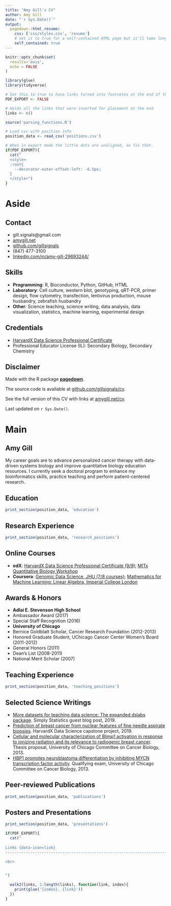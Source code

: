 ```yaml
---
title: "Amy Gill's CV"
author: Amy Gill
date: "`r Sys.Date()`"
output:
  pagedown::html_resume:
    css: ['css/styles.css', 'resume']
    # set it to true for a self-contained HTML page but it'll take longer to render
    self_contained: true
---
```


```r
knitr::opts_chunk$set(
  results='asis', 
  echo = FALSE
)

library(glue)
library(tidyverse)

# Set this to true to have links turned into footnotes at the end of the document
PDF_EXPORT <- FALSE

# Holds all the links that were inserted for placement at the end
links <- c()

source('parsing_functions.R')

# Load csv with position info
position_data <- read_csv('positions.csv')
```


```r
# When in export mode the little dots are unaligned, so fix that. 
if(PDF_EXPORT){
  cat("
  <style>
  :root{
    --decorator-outer-offset-left: -6.5px;
  }
  </style>")
}
```


Aside
================================================================================

<!--
![logo](beta_dist.png){width=100%}

```r
# When in export mode the little dots are unaligned, so fix that. 
if(PDF_EXPORT){
  cat("View this CV online with links at _amygill.net/cv_")
} else {
  cat("[<i class='fas fa-download'></i> Download a PDF of this CV](https://github.com/nstrayer/cv/raw/master/strayer_cv.pdf)")
}
```
-->

Contact {#contact}
--------------------------------------------------------------------------------


- <i class="fa fa-envelope"></i> gill.signals@gmail.com
- <i class="fa fa-link"></i> [amygill.net](http://amygill.net/)
- <i class="fa fa-github"></i> [github.com/gillsignals](http://github.com/gillsignals)
- <i class="fa fa-phone"></i> (847) 477-3100
- <i class="fa fa-linkedin"></i> [linkedin.com/in/amy-gill-29693244/](https://www.linkedin.com/in/amy-gill-29693244/)



Skills {#skills}
--------------------------------------------------------------------------------

- <i class="fa fa-laptop"></i> **Programming**: R, Bioconductor, Python, GitHub, HTML
- <i class="fa fa-flask"></i> **Laboratory**: Cell culture, western blot, genotyping, qRT-PCR, primer design, flow cytometry, transfection, lentivirus production, mouse husbandry, zebrafish husbandry
- <i class="fa fa-lightbulb-o"></i> **Other**: Science teaching, science writing, data analysis, data visualization, statistics, machine learning, experimental design


Credentials
--------------------------------------------------------------------------------

- <i class="fa fa-chart-area"></i> [HarvardX Data Science Professional Certificate](https://www.edx.org/professional-certificate/harvardx-data-science)
- <i class="fa fa-drivers-license"></i> Professional Educator License (IL): Secondary Biology, Secondary Chemistry


Disclaimer {#disclaimer}
--------------------------------------------------------------------------------

Made with the R package [**pagedown**](https://github.com/rstudio/pagedown). 

The source code is available at [github.com/gillsignals/cv](https://github.com/gillsignals/cv).

See the full version of this CV with links at [amygill.net/cv](http://amygill.net/cv).

Last updated on `r Sys.Date()`.


Main
================================================================================

Amy Gill {#title}
--------------------------------------------------------------------------------
My career goals are to advance personalized cancer therapy with data-driven systems biology and improve quantitative biology education resources. I currently seek a doctoral program to enhance my bioinformatics skills, practice teaching and perform patient-centered research.

Education {data-icon=graduation-cap data-concise=true}
--------------------------------------------------------------------------------

```r
print_section(position_data, 'education')
```


Research Experience {data-icon=flask}
--------------------------------------------------------------------------------

```r
print_section(position_data, 'research_positions')
```


:::aside
Online Courses
--------------------------------------------------------------------------------
-  **edX**: [HarvardX Data Science Professional Certificate (9/9)](https://www.edx.org/professional-certificate/harvardx-data-science); [MITx Quantitative Biology Workshop](https://www.edx.org/course/quantitative-biology-workshop-0)
-  **Coursera**: [Genomic Data Science, JHU (7/8 courses)](https://www.coursera.org/specializations/genomic-data-science); [Mathematics for Machine Learning: Linear Algebra, Imperial College London](https://www.coursera.org/learn/linear-algebra-machine-learning)

Awards & Honors
--------------------------------------------------------------------------------

- **Adlai E. Stevenson High School**
- Ambassador Award (2017)
- Special Staff Recognition (2016)
- **University of Chicago**
- Bernice Goldblatt Scholar, Cancer Research Foundation (2012-2013)
- Honored Graduate Student, UChicago Cancer Center Women's Board (2011-2012)
- General Honors (2011)
- Dean's List	(2008-2011)
- National Merit Scholar (2007)

:::

Teaching Experience {data-icon=chalkboard-teacher}
--------------------------------------------------------------------------------

```r
print_section(position_data, 'teaching_positions')
```

:::aside
Selected Science Writings</i>
--------------------------------------------------------------------------------

- [More datasets for teaching data science: The expanded dslabs package](https://simplystatistics.org/2019/07/19/more-datasets-for-teaching-data-science-the-expanded-dslabs-package/). Simply Statistics guest blog post, 2019.
- [Prediction of breast cancer from nuclear features of fine needle aspirate biopsies](https://github.com/gillsignals/brca-capstone/blob/master/brca-report.pdf). HarvardX Data Science capstone project, 2019.
- [Cellular and molecular characterization of Blimp1 activation in response to ionizing radiation and its relevance to radiogenic breast cancer](https://github.com/gillsignals/science-docs/tree/master/thesis_proposal). Thesis proposal, University of Chicago Committee on Cancer Biology, 2013.
- [HBP1 promotes neuroblastoma differentiation by inhibiting MYCN transcription factor activity](https://github.com/gillsignals/science-docs/tree/master/prelim). Qualifying exam, University of Chicago Committee on Cancer Biology, 2013.
:::

Peer-reviewed Publications {data-icon=book}
--------------------------------------------------------------------------------

```r
print_section(position_data, 'publications')
```

Posters and Presentations {data-icon=bar-chart}
--------------------------------------------------------------------------------

```r
print_section(position_data, 'presentations')
```


```r
if(PDF_EXPORT){
  cat("
  
Links {data-icon=link}
--------------------------------------------------------------------------------

<br>


")
  
  walk2(links, 1:length(links), function(link, index){
    print(glue('{index}. {link}'))
  })
}
```


